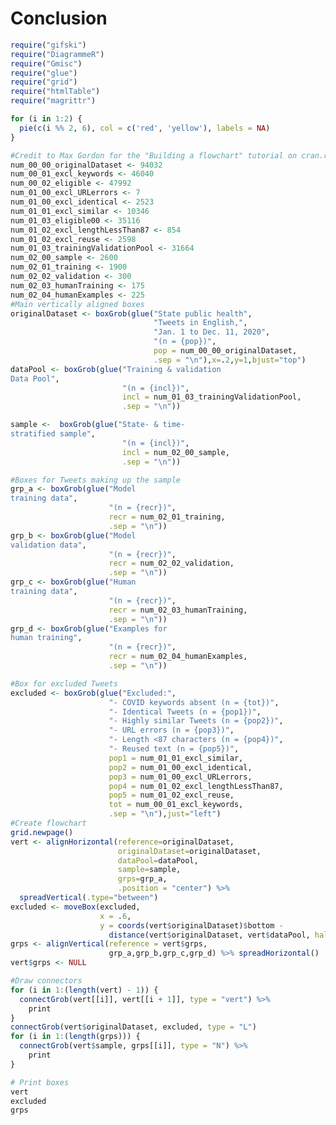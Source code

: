 # Conclusion

```r
require("gifski")
require("DiagrammeR")
require("Gmisc")
require("glue")
require("grid")
require("htmlTable")
require("magrittr")
```



```r
for (i in 1:2) {
  pie(c(i %% 2, 6), col = c('red', 'yellow'), labels = NA)
}
```

```r
#Credit to Max Gordon for the "Building a flowchart" tutorial on cran.r-project.org
num_00_00_originalDataset <- 94032
num_00_01_excl_keywords <- 46040
num_00_02_eligible <- 47992
num_01_00_excl_URLerrors <- 7
num_01_00_excl_identical <- 2523
num_01_01_excl_similar <- 10346
num_01_03_eligible00 <- 35116
num_01_02_excl_lengthLessThan87 <- 854
num_01_02_excl_reuse <- 2598
num_01_03_trainingValidationPool <- 31664
num_02_00_sample <- 2600
num_02_01_training <- 1900
num_02_02_validation <- 300
num_02_03_humanTraining <- 175
num_02_04_humanExamples <- 225
#Main vertically aligned boxes
originalDataset <- boxGrob(glue("State public health",
                                "Tweets in English,",
                                "Jan. 1 to Dec. 11, 2020",
                                "(n = {pop})",
                                pop = num_00_00_originalDataset,
                                .sep = "\n"),x=.2,y=1,bjust="top")
dataPool <- boxGrob(glue("Training & validation
Data Pool",
                         "(n = {incl})",
                         incl = num_01_03_trainingValidationPool,
                         .sep = "\n"))

sample <-  boxGrob(glue("State- & time-
stratified sample",
                         "(n = {incl})",
                         incl = num_02_00_sample,
                         .sep = "\n"))

#Boxes for Tweets making up the sample
grp_a <- boxGrob(glue("Model
training data",
                      "(n = {recr})",
                      recr = num_02_01_training,
                      .sep = "\n"))
grp_b <- boxGrob(glue("Model
validation data",
                      "(n = {recr})",
                      recr = num_02_02_validation,
                      .sep = "\n"))
grp_c <- boxGrob(glue("Human
training data",
                      "(n = {recr})",
                      recr = num_02_03_humanTraining,
                      .sep = "\n"))
grp_d <- boxGrob(glue("Examples for
human training",
                      "(n = {recr})",
                      recr = num_02_04_humanExamples,
                      .sep = "\n"))

#Box for excluded Tweets
excluded <- boxGrob(glue("Excluded:",
                      "- COVID keywords absent (n = {tot})",
                      "- Identical Tweets (n = {pop1})",
                      "- Highly similar Tweets (n = {pop2})",
                      "- URL errors (n = {pop3})",
                      "- Length <87 characters (n = {pop4})",
                      "- Reused text (n = {pop5})",
                      pop1 = num_01_01_excl_similar,
                      pop2 = num_01_00_excl_identical,
                      pop3 = num_01_00_excl_URLerrors,
                      pop4 = num_01_02_excl_lengthLessThan87,
                      pop5 = num_01_02_excl_reuse,
                      tot = num_00_01_excl_keywords,
                      .sep = "\n"),just="left")
#Create flowchart
grid.newpage()
vert <- alignHorizontal(reference=originalDataset,
                        originalDataset=originalDataset,
                        dataPool=dataPool,
                        sample=sample,
                        grps=grp_a,
                        .position = "center") %>%
  spreadVertical(.type="between")
excluded <- moveBox(excluded,
                    x = .6,
                    y = coords(vert$originalDataset)$bottom - 
                      distance(vert$originalDataset, vert$dataPool, half = TRUE, center = FALSE))
grps <- alignVertical(reference = vert$grps,
                      grp_a,grp_b,grp_c,grp_d) %>% spreadHorizontal()
vert$grps <- NULL

#Draw connectors
for (i in 1:(length(vert) - 1)) {
  connectGrob(vert[[i]], vert[[i + 1]], type = "vert") %>%
    print
}
connectGrob(vert$originalDataset, excluded, type = "L")
for (i in 1:(length(grps))) {
  connectGrob(vert$sample, grps[[i]], type = "N") %>%
    print
}

# Print boxes
vert
excluded
grps
```